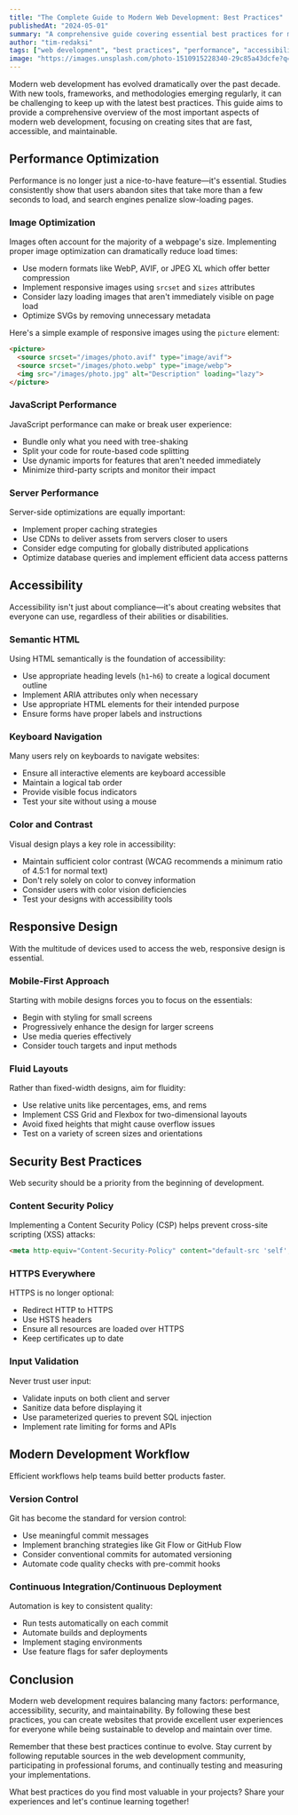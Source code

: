 ```yaml
---
title: "The Complete Guide to Modern Web Development: Best Practices"
publishedAt: "2024-05-01"
summary: "A comprehensive guide covering essential best practices for modern web development, including accessibility, performance optimization, and responsive design"
author: "tim-redaksi"
tags: ["web development", "best practices", "performance", "accessibility"]
image: "https://images.unsplash.com/photo-1510915228340-29c85a43dcfe?q=80&w=1000"
---
```


Modern web development has evolved dramatically over the past decade. With new tools, frameworks, and methodologies emerging regularly, it can be challenging to keep up with the latest best practices. This guide aims to provide a comprehensive overview of the most important aspects of modern web development, focusing on creating sites that are fast, accessible, and maintainable.

## Performance Optimization

Performance is no longer just a nice-to-have feature—it's essential. Studies consistently show that users abandon sites that take more than a few seconds to load, and search engines penalize slow-loading pages.

### Image Optimization

Images often account for the majority of a webpage's size. Implementing proper image optimization can dramatically reduce load times:

- Use modern formats like WebP, AVIF, or JPEG XL which offer better compression
- Implement responsive images using `srcset` and `sizes` attributes
- Consider lazy loading images that aren't immediately visible on page load
- Optimize SVGs by removing unnecessary metadata

Here's a simple example of responsive images using the `picture` element:

```html
<picture>
  <source srcset="/images/photo.avif" type="image/avif">
  <source srcset="/images/photo.webp" type="image/webp">
  <img src="/images/photo.jpg" alt="Description" loading="lazy">
</picture>
```

### JavaScript Performance

JavaScript performance can make or break user experience:

- Bundle only what you need with tree-shaking
- Split your code for route-based code splitting
- Use dynamic imports for features that aren't needed immediately
- Minimize third-party scripts and monitor their impact

### Server Performance

Server-side optimizations are equally important:

- Implement proper caching strategies
- Use CDNs to deliver assets from servers closer to users
- Consider edge computing for globally distributed applications
- Optimize database queries and implement efficient data access patterns

## Accessibility

Accessibility isn't just about compliance—it's about creating websites that everyone can use, regardless of their abilities or disabilities.

### Semantic HTML

Using HTML semantically is the foundation of accessibility:

- Use appropriate heading levels (`h1`-`h6`) to create a logical document outline
- Implement ARIA attributes only when necessary
- Use appropriate HTML elements for their intended purpose
- Ensure forms have proper labels and instructions

### Keyboard Navigation

Many users rely on keyboards to navigate websites:

- Ensure all interactive elements are keyboard accessible
- Maintain a logical tab order
- Provide visible focus indicators
- Test your site without using a mouse

### Color and Contrast

Visual design plays a key role in accessibility:

- Maintain sufficient color contrast (WCAG recommends a minimum ratio of 4.5:1 for normal text)
- Don't rely solely on color to convey information
- Consider users with color vision deficiencies
- Test your designs with accessibility tools

## Responsive Design

With the multitude of devices used to access the web, responsive design is essential.

### Mobile-First Approach

Starting with mobile designs forces you to focus on the essentials:

- Begin with styling for small screens
- Progressively enhance the design for larger screens
- Use media queries effectively
- Consider touch targets and input methods

### Fluid Layouts

Rather than fixed-width designs, aim for fluidity:

- Use relative units like percentages, ems, and rems
- Implement CSS Grid and Flexbox for two-dimensional layouts
- Avoid fixed heights that might cause overflow issues
- Test on a variety of screen sizes and orientations

## Security Best Practices

Web security should be a priority from the beginning of development.

### Content Security Policy

Implementing a Content Security Policy (CSP) helps prevent cross-site scripting (XSS) attacks:

```html
<meta http-equiv="Content-Security-Policy" content="default-src 'self'; script-src 'self'">
```

### HTTPS Everywhere

HTTPS is no longer optional:

- Redirect HTTP to HTTPS
- Use HSTS headers
- Ensure all resources are loaded over HTTPS
- Keep certificates up to date

### Input Validation

Never trust user input:

- Validate inputs on both client and server
- Sanitize data before displaying it
- Use parameterized queries to prevent SQL injection
- Implement rate limiting for forms and APIs

## Modern Development Workflow

Efficient workflows help teams build better products faster.

### Version Control

Git has become the standard for version control:

- Use meaningful commit messages
- Implement branching strategies like Git Flow or GitHub Flow
- Consider conventional commits for automated versioning
- Automate code quality checks with pre-commit hooks

### Continuous Integration/Continuous Deployment

Automation is key to consistent quality:

- Run tests automatically on each commit
- Automate builds and deployments
- Implement staging environments
- Use feature flags for safer deployments

## Conclusion

Modern web development requires balancing many factors: performance, accessibility, security, and maintainability. By following these best practices, you can create websites that provide excellent user experiences for everyone while being sustainable to develop and maintain over time.

Remember that these best practices continue to evolve. Stay current by following reputable sources in the web development community, participating in professional forums, and continually testing and measuring your implementations.

What best practices do you find most valuable in your projects? Share your experiences and let's continue learning together!
